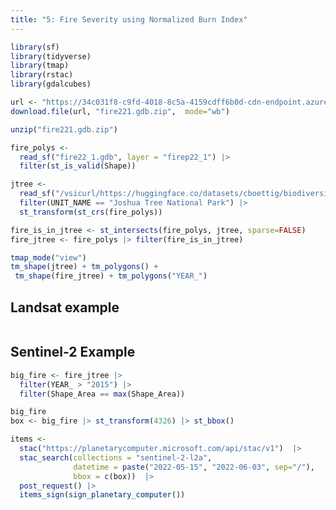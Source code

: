 ```yaml
---
title: "5: Fire Severity using Normalized Burn Index"
---
```


```r
library(sf)
library(tidyverse)
library(tmap)
library(rstac)
library(gdalcubes)
```


```r

url <- "https://34c031f8-c9fd-4018-8c5a-4159cdff6b0d-cdn-endpoint.azureedge.net/-/media/calfire-website/what-we-do/fire-resource-assessment-program---frap/gis-data/april-2023/fire221gdb.zip?rev=9e3e1e5e61e242d5b2994d666d72a91a&hash=F424990CD64BB7C4CF01C6CE211C0A59"
download.file(url, "fire221.gdb.zip",  mode="wb")

unzip("fire221.gdb.zip")
```

```r
fire_polys <- 
  read_sf("fire22_1.gdb", layer = "firep22_1") |> 
  filter(st_is_valid(Shape))
```

```r
jtree <- 
  read_sf("/vsicurl/https://huggingface.co/datasets/cboettig/biodiversity/resolve/main/data/NPS.gdb") |> 
  filter(UNIT_NAME == "Joshua Tree National Park") |> 
  st_transform(st_crs(fire_polys))
```

```r
fire_is_in_jtree <- st_intersects(fire_polys, jtree, sparse=FALSE)
fire_jtree <- fire_polys |> filter(fire_is_in_jtree)
```



```r
tmap_mode("view")
tm_shape(jtree) + tm_polygons() + 
 tm_shape(fire_jtree) + tm_polygons("YEAR_")
```



## Landsat example


```r


```

## Sentinel-2 Example

```r
big_fire <- fire_jtree |> 
  filter(YEAR_ > "2015") |> 
  filter(Shape_Area == max(Shape_Area)) 

big_fire
box <- big_fire |> st_transform(4326) |> st_bbox()
```



```r
items <-  
  stac("https://planetarycomputer.microsoft.com/api/stac/v1")  |>
  stac_search(collections = "sentinel-2-l2a",
              datetime = paste("2022-05-15", "2022-06-03", sep="/"),
              bbox = c(box))  |>
  post_request() |>
  items_sign(sign_planetary_computer())

```

